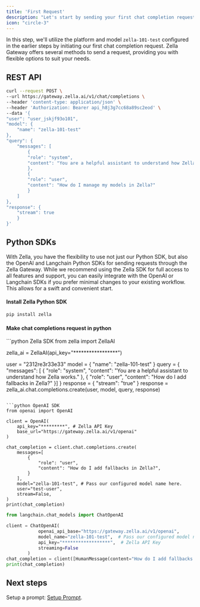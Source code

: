 ```yaml
---
title: 'First Request'
description: "Let's start by sending your first chat completion request"
icon: "circle-3"
---
```


In this step, we'll utilize the platform and model `zella-101-test` configured in the earlier steps by initiating our first chat completion request. 
Zella Gateway offers several methods to send a request, providing you with flexible options to suit your needs.

## REST API
```bash Curl
curl --request POST \
--url https://gateway.zella.ai/v1/chat/completions \
--header 'content-type: application/json' \
--header 'Authorization: Bearer api_h8j3g7cc68a89sc2eod' \
--data '{
"user": "user_jskjf93o101",
"model": {
    "name": "zella-101-test"
},
"query": {
    "messages": [
        {
        "role": "system",
        "content": "You are a helpful assistant to understand how Zella works."
        },
        {
        "role": "user",
        "content": "How do I manage my models in Zella?"
        }
    ]
},
"response": {
    "stream": true
    }
}'
````

## Python SDKs

With Zella, you have the flexibility to use not just our Python SDK, but also the OpenAI and Langchain Python SDKs for sending requests through the Zella Gateway. 
While we recommend using the Zella SDK for full access to all features and support, 
you can easily integrate with the OpenAI or Langchain SDKs if you prefer minimal changes to your existing workflow. This allows for a swift and convenient start.

#### Install Zella Python SDK

```bash
pip install zella
```

#### Make chat completions request in python
<CodeGroup>
```python Zella SDK
from zella import ZellaAI

zella_ai = ZellaAI(api_key="*****************")

user = "2312re3r33e33"
model = {
    "name": "zella-101-test"
}
query = {
    "messages": [ {
        "role": "system",
        "content": "You are a helpful assistant to understand how Zella works."
    },
    {
        "role": "user",
        "content": "How do I add fallbacks in Zella?"
    }]
}
response = {
    "stream": "true"
}
response = zella_ai.chat.completions.create(user, model, query, response)
```

```python OpenAI SDK
from openai import OpenAI

client = OpenAI(
    api_key="*********", # Zella API Key
    base_url="https://gateway.zella.ai/v1/openai"
)

chat_completion = client.chat.completions.create(
    messages=[
        {
            "role": "user",
            "content": "How do I add fallbacks in Zella?",
        }
    ],
    model="zella-101-test", # Pass our configured model name here.
    user="test-user",
    stream=False,
)
print(chat_completion)
```

```python Langchain SDK
from langchain.chat_models import ChatOpenAI

client = ChatOpenAI(
            openai_api_base="https://gateway.zella.ai/v1/openai",
            model_name="zella-101-test",  # Pass our configured model name here.
            api_key="******************",  # Zella API Key
            streaming=False
        )
chat_completion = client([HumanMessage(content="How do I add fallbacks in Zella?")])
print(chat_completion)
```
</CodeGroup>


## Next steps

Setup a prompt: [Setup Prompt](../zella-101/setup-prompt).